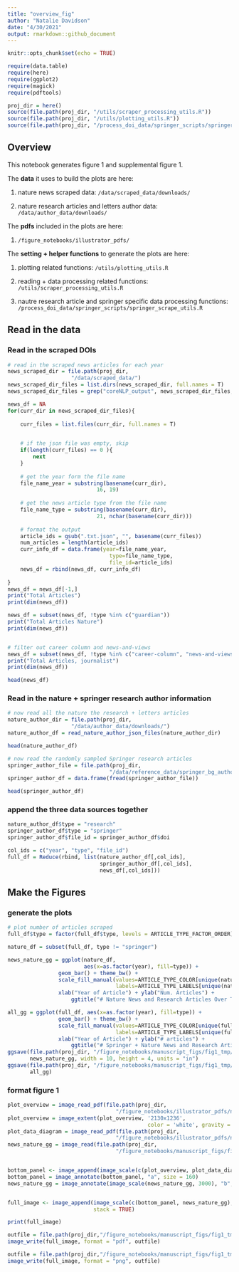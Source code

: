```yaml
---
title: "overview_fig"
author: "Natalie Davidson"
date: "4/30/2021"
output: rmarkdown::github_document
---
```


```r
knitr::opts_chunk$set(echo = TRUE)

require(data.table)
require(here)
require(ggplot2)
require(magick)
require(pdftools)

proj_dir = here()
source(file.path(proj_dir, "/utils/scraper_processing_utils.R"))
source(file.path(proj_dir, "/utils/plotting_utils.R"))
source(file.path(proj_dir, "/process_doi_data/springer_scripts/springer_scrape_utils.R"))

```


## Overview

This notebook generates figure 1 and supplemental figure 1.


The **data** it uses to build the plots are here:

1. nature news scraped data: `/data/scraped_data/downloads/`

2. nature research articles and letters author data: `/data/author_data/downloads/`


The **pdfs** included in the plots are here:

1. `/figure_notebooks/illustrator_pdfs/`

The **setting + helper functions** to generate the plots are here:

1. plotting related functions: `/utils/plotting_utils.R`

2. reading + data processing related functions: `/utils/scraper_processing_utils.R`

3. nautre research article and springer specific data processing functions: `/process_doi_data/springer_scripts/springer_scrape_utils.R`




## Read in the data

### Read in the scraped DOIs

```r


# read in the scraped news articles for each year
news_scraped_dir = file.path(proj_dir,
                    "/data/scraped_data/")
news_scraped_dir_files = list.dirs(news_scraped_dir, full.names = T)
news_scraped_dir_files = grep("coreNLP_output", news_scraped_dir_files, value=T)

news_df = NA
for(curr_dir in news_scraped_dir_files){
    
    curr_files = list.files(curr_dir, full.names = T)

    
    # if the json file was empty, skip
    if(length(curr_files) == 0 ){
        next
    }
    
    # get the year form the file name
    file_name_year = substring(basename(curr_dir), 
                            16, 19)
    
    # get the news article type from the file name
    file_name_type = substring(basename(curr_dir), 
                            21, nchar(basename(curr_dir)))
    
    # format the output
    article_ids = gsub(".txt.json", "", basename(curr_files))
    num_articles = length(article_ids)
    curr_info_df = data.frame(year=file_name_year, 
                                type=file_name_type, 
                                file_id=article_ids)
    news_df = rbind(news_df, curr_info_df)
    
}
news_df = news_df[-1,]
print("Total Articles")
print(dim(news_df))

news_df = subset(news_df, !type %in% c("guardian"))
print("Total Articles Nature")
print(dim(news_df))


# filter out career column and news-and-views
news_df = subset(news_df, !type %in% c("career-column", "news-and-views"))
print("Total Articles, journalist")
print(dim(news_df))

head(news_df)

```

### Read in the nature + springer research author information

```r

# now read all the nature the research + letters articles
nature_author_dir = file.path(proj_dir,
                    "/data/author_data/downloads/")
nature_author_df = read_nature_author_json_files(nature_author_dir)

head(nature_author_df)

# now read the randomly sampled Springer research articles
springer_author_file = file.path(proj_dir, 
                                "/data/reference_data/springer_bg_author_cache.tsv")
springer_author_df = data.frame(fread(springer_author_file))

head(springer_author_df)


```


### append the three data sources together

```r

nature_author_df$type = "research"
springer_author_df$type = "springer"
springer_author_df$file_id = springer_author_df$doi

col_ids = c("year", "type", "file_id")
full_df = Reduce(rbind, list(nature_author_df[,col_ids], 
                             springer_author_df[,col_ids],
                             news_df[,col_ids]))

```



## Make the Figures

### generate the plots

```r

# plot number of articles scraped
full_df$type = factor(full_df$type, levels = ARTICLE_TYPE_FACTOR_ORDER)

nature_df = subset(full_df, type != "springer")

news_nature_gg = ggplot(nature_df, 
                        aes(x=as.factor(year), fill=type)) +
                geom_bar() + theme_bw() +
                scale_fill_manual(values=ARTICLE_TYPE_COLOR[unique(nature_df$type)],
                                  labels=ARTICLE_TYPE_LABELS[unique(nature_df$type)]) +
                xlab("Year of Article") + ylab("Num. Articles") +
                    ggtitle("# Nature News and Research Articles Over Time")

all_gg = ggplot(full_df, aes(x=as.factor(year), fill=type)) +
                geom_bar() + theme_bw() +
                scale_fill_manual(values=ARTICLE_TYPE_COLOR[unique(full_df$type)],
                                  labels=ARTICLE_TYPE_LABELS[unique(full_df$type)]) +
                xlab("Year of Article") + ylab("# articles") +
                    ggtitle("# Springer + Nature News and Research Articles Over Time")
ggsave(file.path(proj_dir, "/figure_notebooks/manuscript_figs/fig1_tmp/news_nature_gg.png"),
       news_nature_gg, width = 10, height = 4, units = "in")
ggsave(file.path(proj_dir, "/figure_notebooks/manuscript_figs/fig1_tmp/all_gg.png"),
       all_gg)

```


### format figure 1

```r

plot_overview = image_read_pdf(file.path(proj_dir,
                                  "/figure_notebooks/illustrator_pdfs/nature_news_ex_fig1a.pdf"))
plot_overview = image_extent(plot_overview, '2130x1236', 
                                            color = 'white', gravity = "northeast")
plot_data_diagram = image_read_pdf(file.path(proj_dir,
                                  "/figure_notebooks/illustrator_pdfs/nature_news_ex_fig1b.pdf"))
news_nature_gg = image_read(file.path(proj_dir,
                                  "/figure_notebooks/manuscript_figs/fig1_tmp/news_nature_gg.png"))


bottom_panel <- image_append(image_scale(c(plot_overview, plot_data_diagram), 3000), stack = FALSE)
bottom_panel = image_annotate(bottom_panel, "a", size = 160)
news_nature_gg = image_annotate(image_scale(news_nature_gg, 3000), "b", size = 80)


full_image <- image_append(image_scale(c(bottom_panel, news_nature_gg),3000), 
                           stack = TRUE)

print(full_image)

outfile = file.path(proj_dir,"/figure_notebooks/manuscript_figs/fig1_tmp/fig1_main.pdf")
image_write(full_image, format = "pdf", outfile)

outfile = file.path(proj_dir,"/figure_notebooks/manuscript_figs/fig1_tmp/fig1_main.png")
image_write(full_image, format = "png", outfile)

```

